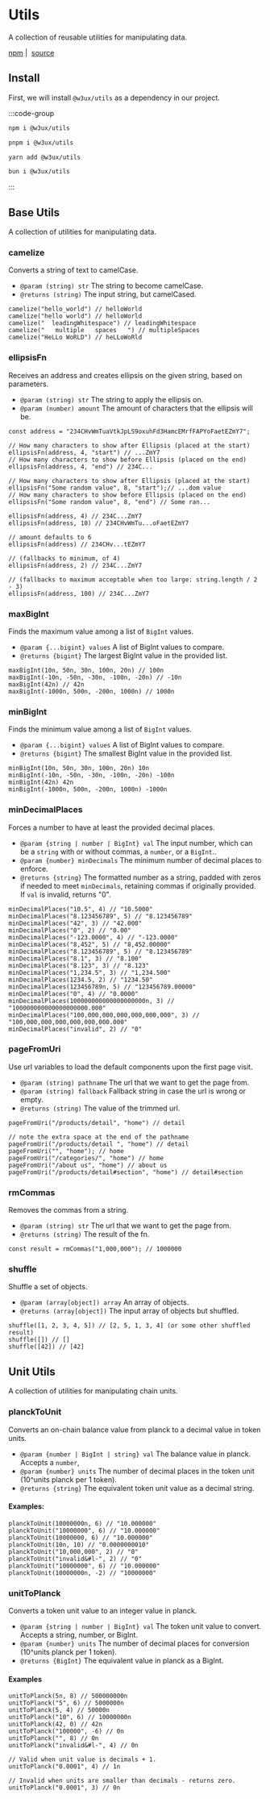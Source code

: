 # Utils

A collection of reusable utilities for manipulating data.

[npm](https://www.npmjs.com/package/@w3ux/utils) |&nbsp; [source](https://github.com/w3ux/w3ux-library/tree/main/library/utils)

## Install

First, we will install `@w3ux/utils` as a dependency in our project.

:::code-group

```bash [npm]
npm i @w3ux/utils
```

```bash [pnpm]
pnpm i @w3ux/utils
```

```bash [yarn]
yarn add @w3ux/utils
```

```bash [bun]
bun i @w3ux/utils
```

:::


## Base Utils

A collection of utilities for manipulating data.

### camelize

Converts a string of text to camelCase.

- `@param (string) str` The string to become camelCase.
- `@returns (string)` The input string, but camelCased.

```tsx
camelize("hello_world") // helloWorld
camelize("hello world") // helloWorld
camelize("  leadingWhitespace") // leadingWhitespace
camelize("   multiple   spaces   ") // multipleSpaces
camelize("HeLLo WoRLD") // heLLoWoRld 
```

### ellipsisFn

Receives an address and creates ellipsis on the given string, based on parameters.

- `@param (string) str` The string to apply the ellipsis on.
- `@param (number) amount` The amount of characters that the ellipsis will be.

```tsx
const address = "234CHvWmTuaVtkJpLS9oxuhFd3HamcEMrfFAPYoFaetEZmY7";

// How many characters to show after Ellipsis (placed at the start)
ellipsisFn(address, 4, "start") // ...ZmY7
// How many characters to show before Ellipsis (placed on the end)
ellipsisFn(address, 4, "end") // 234C...

// How many characters to show after Ellipsis (placed at the start)
ellipsisFn("Some random value", 8, "start");// ...dom value
// How many characters to show before Ellipsis (placed on the end)
ellipsisFn("Some random value", 8, "end") // Some ran...

ellipsisFn(address, 4) // 234C...ZmY7
ellipsisFn(address, 10) // 234CHvWmTu...oFaetEZmY7

// amount defaults to 6
ellipsisFn(address) // 234CHv...tEZmY7

// (fallbacks to minimum, of 4)
ellipsisFn(address, 2) // 234C...ZmY7

// (fallbacks to maximum acceptable when too large: string.length / 2 - 3)
ellipsisFn(address, 100) // 234C...ZmY7
```

### maxBigInt

Finds the maximum value among a list of `BigInt` values.

- `@param {...bigint} values` A list of BigInt values to compare.
- `@returns {bigint}` The largest BigInt value in the provided list.

```tsx
maxBigInt(10n, 50n, 30n, 100n, 20n) // 100n
maxBigInt(-10n, -50n, -30n, -100n, -20n) // -10n
maxBigInt(42n) // 42n
maxBigInt(-1000n, 500n, -200n, 1000n) // 1000n
```

### minBigInt

Finds the minimum value among a list of `BigInt` values.

 - `@param {...bigint} values` A list of BigInt values to compare.
 - `@returns {bigint}` The smallest BigInt value in the provided list.

```tsx
minBigInt(10n, 50n, 30n, 100n, 20n) 10n
minBigInt(-10n, -50n, -30n, -100n, -20n) -100n
minBigInt(42n) 42n
minBigInt(-1000n, 500n, -200n, 1000n) -1000n
```

### minDecimalPlaces

Forces a number to have at least the provided decimal places.

- `@param {string | number | BigInt} val` The input number, which can be a `string` with or without commas, a `number`, or a `BigInt`..
- `@param {number} minDecimals` The minimum number of decimal places to enforce.
- `@returns {string}` The formatted number as a string, padded with zeros if needed to meet `minDecimals`, retaining commas if originally provided.  If `val` is invalid, returns "0".

```tsx
minDecimalPlaces("10.5", 4) // "10.5000"
minDecimalPlaces("8.123456789", 5) // "8.123456789"
minDecimalPlaces("42", 3) // "42.000"
minDecimalPlaces("0", 2) // "0.00"
minDecimalPlaces("-123.0000", 4) // "-123.0000"
minDecimalPlaces("8,452", 5) // "8,452.00000"
minDecimalPlaces("8.123456789", 5) // "8.123456789"
minDecimalPlaces("8.1", 3) // "8.100"
minDecimalPlaces("8.123", 3) // "8.123"
minDecimalPlaces("1,234.5", 3) // "1,234.500"
minDecimalPlaces(1234.5, 2) // "1234.50"
minDecimalPlaces(123456789n, 5) // "123456789.00000"
minDecimalPlaces("0", 4) // "0.0000"
minDecimalPlaces(100000000000000000000n, 3) // "100000000000000000000.000"
minDecimalPlaces("100,000,000,000,000,000,000", 3) // "100,000,000,000,000,000,000.000"
minDecimalPlaces("invalid", 2) // "0"
```

### pageFromUri

Use url variables to load the default components upon the first page visit.

- `@param (string) pathname` The url that we want to get the page from.
- `@param (string) fallback` Fallback string in case the url is wrong or empty.
- `@returns (string)` The value of the trimmed url.

```tsx
pageFromUri("/products/detail", "home") // detail

// note the extra space at the end of the pathname
pageFromUri("/products/detail ", "home") // detail
pageFromUri("", "home"); // home
pageFromUri("/categories/", "home") // home
pageFromUri("/about us", "home") // about us
pageFromUri("/products/detail#section", "home") // detail#section
```

### rmCommas

Removes the commas from a string.

- `@param (string) str` The url that we want to get the page from.
- `@returns (string)` The result of the fn.

```tsx
const result = rmCommas("1,000,000"); // 1000000
```

### shuffle

Shuffle a set of objects.

- `@param (array[object]) array` An array of objects.
- `@returns (array[object])` The input array of objects but shuffled.

```tsx
shuffle([1, 2, 3, 4, 5]) // [2, 5, 1, 3, 4] (or some other shuffled result)
shuffle([]) // []
shuffle([42]) // [42]
```

## Unit Utils

A collection of utilities for manipulating chain units.

### planckToUnit

Converts an on-chain balance value from planck to a decimal value in token units.

- `@param {number | BigInt | string} val` The balance value in planck. Accepts a `number`, 
- `@param {number} units` The number of decimal places in the token unit (10^units planck per 1 token).
 - `@returns {string}` The equivalent token unit value as a decimal string.

#### Examples:

```tsx
planckToUnit(10000000n, 6) // "10.000000"
planckToUnit("10000000", 6) // "10.000000"
planckToUnit(10000000, 6) // "10.000000"
planckToUnit(10n, 10) // "0.0000000010"
planckToUnit("10,000,000", 2) // "0"
planckToUnit("invalid&#l-", 2) // "0"
planckToUnit("10000000", 6) // "10.000000"
planckToUnit(10000000n, -2) // "10000000"
```

### unitToPlanck

Converts a token unit value to an integer value in planck.

 - `@param {string | number | BigInt} val` The token unit value to convert. Accepts a string, number, or BigInt.
 - `@param {number} units` The number of decimal places for conversion (10^units planck per 1 token).
 - `@returns {BigInt}` The equivalent value in planck as a BigInt.

#### Examples

```tsx
unitToPlanck(5n, 8) // 500000000n
unitToPlanck("5", 6) // 5000000n
unitToPlanck(5, 4) // 50000n
unitToPlanck("10", 6) // 10000000n
unitToPlanck(42, 0) // 42n
unitToPlanck("100000", -6) // 0n
unitToPlanck("", 8) // 0n
unitToPlanck("invalid&#l-", 4) // 0n

// Valid when unit value is decimals + 1.
unitToPlanck("0.0001", 4) // 1n

// Invalid when units are smaller than decimals - returns zero.
unitToPlanck("0.0001", 3) // 0n
```